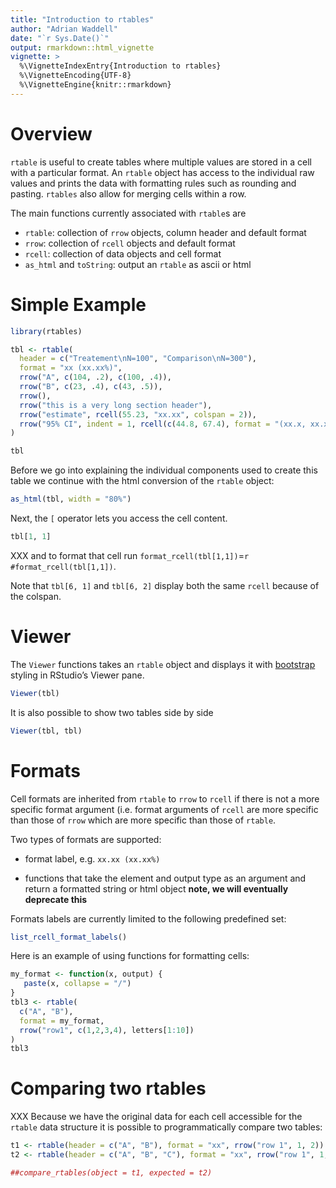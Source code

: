 ```yaml
---
title: "Introduction to rtables"
author: "Adrian Waddell"
date: "`r Sys.Date()`"
output: rmarkdown::html_vignette
vignette: >
  %\VignetteIndexEntry{Introduction to rtables}
  %\VignetteEncoding{UTF-8}
  %\VignetteEngine{knitr::rmarkdown}
---
```


# Overview

`rtable` is useful to create tables where multiple values are stored in a cell 
with a particular format. An `rtable` object has access to the individual raw 
values and prints the data with formatting rules such as rounding and pasting.
`rtables` also allow for merging cells within a row.

The main functions currently associated with `rtable`s are

* `rtable`: collection of `rrow` objects, column header and default format
* `rrow`: collection of `rcell` objects and default format
* `rcell`: collection of data objects and cell format
* `as_html` and `toString`: output an `rtable` as ascii or html

# Simple Example


```r
library(rtables)
```
```r
tbl <- rtable(
  header = c("Treatement\nN=100", "Comparison\nN=300"),
  format = "xx (xx.xx%)",
  rrow("A", c(104, .2), c(100, .4)),
  rrow("B", c(23, .4), c(43, .5)),
  rrow(),
  rrow("this is a very long section header"),
  rrow("estimate", rcell(55.23, "xx.xx", colspan = 2)),
  rrow("95% CI", indent = 1, rcell(c(44.8, 67.4), format = "(xx.x, xx.x)", colspan = 2))
)

tbl  
```


Before we go into explaining the individual components used to create this table
we continue with the html conversion of the `rtable` object:


```r
as_html(tbl, width = "80%")
```

Next, the `[` operator lets you access the cell content.

```r
tbl[1, 1]
```
XXX 
and to format that cell run `format_rcell(tbl[1,1])`=`r #format_rcell(tbl[1,1])`.

Note that `tbl[6, 1]` and `tbl[6, 2]` display both the same `rcell` because of
the colspan.

# Viewer

The `Viewer` functions takes an `rtable` object and displays it with
[bootstrap](https://getbootstrap.com/) styling in RStudio's Viewer pane.

```r
Viewer(tbl)
```

It is also possible to show two tables side by side

```r
Viewer(tbl, tbl)
```


# Formats

Cell formats are inherited from `rtable` to `rrow` to `rcell` if there is not a
more specific format argument (i.e. format arguments of `rcell` are more
specific than those of `rrow` which are more specific than those of `rtable`.

Two types of formats are supported:

* format label, e.g. `xx.xx (xx.xx%)`

* functions that take the element and output type as an argument and return a 
formatted string or html object **note, we will eventually deprecate this**

Formats labels are currently limited to the following predefined set:

```r
list_rcell_format_labels()
```

Here is an example of using functions for formatting cells:

```r
my_format <- function(x, output) {
   paste(x, collapse = "/")
}
tbl3 <- rtable(
  c("A", "B"),
  format = my_format,
  rrow("row1", c(1,2,3,4), letters[1:10])
)
tbl3
```



# Comparing two rtables

XXX 
Because we have the original data for each cell accessible for the `rtable` data
structure it is possible to programmatically compare two tables:

```r
t1 <- rtable(header = c("A", "B"), format = "xx", rrow("row 1", 1, 2))
t2 <- rtable(header = c("A", "B", "C"), format = "xx", rrow("row 1", 1, 2, 3))

##compare_rtables(object = t1, expected = t2) 
```



